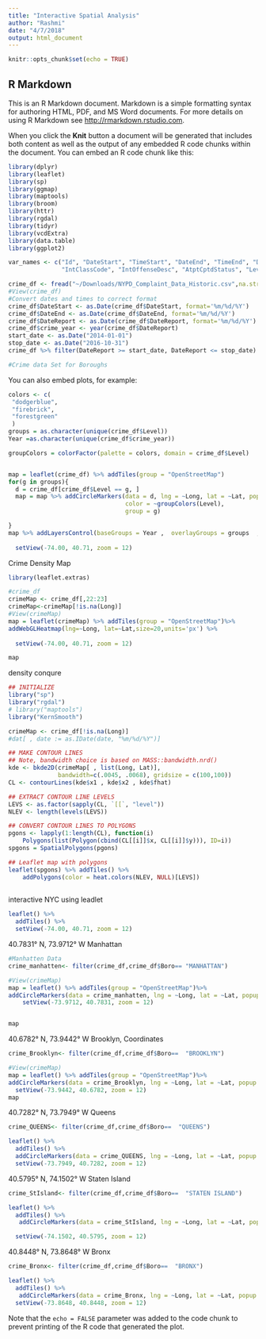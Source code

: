 ```yaml
---
title: "Interactive Spatial Analysis"
author: "Rashmi"
date: "4/7/2018"
output: html_document
---
```


```r
knitr::opts_chunk$set(echo = TRUE)
```

## R Markdown

This is an R Markdown document. Markdown is a simple formatting syntax for authoring HTML, PDF, and MS Word documents. For more details on using R Markdown see <http://rmarkdown.rstudio.com>.

When you click the **Knit** button a document will be generated that includes both content as well as the output of any embedded R code chunks within the document. You can embed an R code chunk like this:

```r

library(dplyr)
library(leaflet)
library(sp)
library(ggmap)
library(maptools)
library(broom)
library(httr)
library(rgdal)
library(tidyr)
library(vcdExtra)
library(data.table)
library(ggplot2)
```



```r
var_names <- c("Id", "DateStart", "TimeStart", "DateEnd", "TimeEnd", "DateReport", "ClassCode", "OffenseDesc", 
               "IntClassCode", "IntOffenseDesc", "AtptCptdStatus", "Level", "Jurisdiction", "Boro", "Pct", "LocOfOccr", "PremDesc", "ParkName", "HousingDevName", "XCoord", "YCoord", "Lat", "Long", "Lat_Long")

crime_df <- fread("~/Downloads/NYPD_Complaint_Data_Historic.csv",na.strings="",nrows = 50000, col.names = var_names, stringsAsFactors = TRUE)
#View(crime_df)
#Convert dates and times to correct format
crime_df$DateStart <- as.Date(crime_df$DateStart, format='%m/%d/%Y')
crime_df$DateEnd <- as.Date(crime_df$DateEnd, format='%m/%d/%Y')
crime_df$DateReport <- as.Date(crime_df$DateReport, format='%m/%d/%Y')
crime_df$crime_year <- year(crime_df$DateReport)
start_date <- as.Date("2014-01-01")
stop_date <- as.Date("2016-10-31")
crime_df %>% filter(DateReport >= start_date, DateReport <= stop_date)

#Crime data Set for Boroughs

```


You can also embed plots, for example:

```r

colors <- c(
 "dodgerblue",
 "firebrick",
 "forestgreen"
 )
groups = as.character(unique(crime_df$Level))
Year =as.character(unique(crime_df$crime_year))

groupColors = colorFactor(palette = colors, domain = crime_df$Level)


map = leaflet(crime_df) %>% addTiles(group = "OpenStreetMap")
for(g in groups){
  d = crime_df[crime_df$Level == g, ]
  map = map %>% addCircleMarkers(data = d, lng = ~Long, lat = ~Lat, popup = ~ OffenseDesc ,
                                 color = ~groupColors(Level),
                                 group = g)

}
map %>% addLayersControl(baseGroups = Year ,  overlayGroups = groups  ,position = "topleft" )%>%
    
  setView(-74.00, 40.71, zoom = 12)
```

 Crime Density Map
```r
library(leaflet.extras)

#crime_df
crimeMap <- crime_df[,22:23]
crimeMap<-crimeMap[!is.na(Long)]
#View(crimeMap)
map = leaflet(crimeMap) %>% addTiles(group = "OpenStreetMap")%>% 
addWebGLHeatmap(lng=~Long, lat=~Lat,size=20,units='px') %>% 
    
  setView(-74.00, 40.71, zoom = 12)

map
```

density conqure

```r
## INITIALIZE
library("sp")
library("rgdal")
# library("maptools")
library("KernSmooth")

crimeMap <- crime_df[!is.na(Long)]
#dat[ , date := as.IDate(date, "%m/%d/%Y")]

## MAKE CONTOUR LINES
## Note, bandwidth choice is based on MASS::bandwidth.nrd()
kde <- bkde2D(crimeMap[ , list(Long, Lat)],
              bandwidth=c(.0045, .0068), gridsize = c(100,100))
CL <- contourLines(kde$x1 , kde$x2 , kde$fhat)

## EXTRACT CONTOUR LINE LEVELS
LEVS <- as.factor(sapply(CL, `[[`, "level"))
NLEV <- length(levels(LEVS))

## CONVERT CONTOUR LINES TO POLYGONS
pgons <- lapply(1:length(CL), function(i)
    Polygons(list(Polygon(cbind(CL[[i]]$x, CL[[i]]$y))), ID=i))
spgons = SpatialPolygons(pgons)

## Leaflet map with polygons
leaflet(spgons) %>% addTiles() %>% 
    addPolygons(color = heat.colors(NLEV, NULL)[LEVS])
   
```


interactive NYC using leadlet

```r
leaflet() %>%
  addTiles() %>%
  setView(-74.00, 40.71, zoom = 12)


```

40.7831° N, 73.9712° W Manhattan

```r

#Manhatten Data
crime_manhatten<- filter(crime_df,crime_df$Boro== "MANHATTAN")

#View(crimeMap)
map = leaflet() %>% addTiles(group = "OpenStreetMap")%>% 
addCircleMarkers(data = crime_manhatten, lng = ~Long, lat = ~Lat, popup = ~ OffenseDesc) %>%
    setView(-73.9712, 40.7831, zoom = 12) 


map

```

40.6782° N, 73.9442° W Brooklyn, Coordinates

```r

crime_Brooklyn<- filter(crime_df,crime_df$Boro==  "BROOKLYN")

#View(crimeMap)
map = leaflet() %>% addTiles(group = "OpenStreetMap")%>% 
addCircleMarkers(data = crime_Brooklyn, lng = ~Long, lat = ~Lat, popup = ~ OffenseDesc) %>%
  setView(-73.9442, 40.6782, zoom = 12)
map
```

40.7282° N, 73.7949° W Queens

```r

crime_QUEENS<- filter(crime_df,crime_df$Boro==  "QUEENS")

leaflet() %>%
  addTiles() %>%
  addCircleMarkers(data = crime_QUEENS, lng = ~Long, lat = ~Lat, popup = ~ OffenseDesc) %>%
  setView(-73.7949, 40.7282, zoom = 12)
```

40.5795° N, 74.1502° W Staten Island

```r

crime_StIsland<- filter(crime_df,crime_df$Boro==  "STATEN ISLAND")

leaflet() %>%
  addTiles() %>%
   addCircleMarkers(data = crime_StIsland, lng = ~Long, lat = ~Lat, popup = ~ OffenseDesc) %>%

  setView(-74.1502, 40.5795, zoom = 12)
```

40.8448° N, 73.8648° W Bronx

```r
crime_Bronx<- filter(crime_df,crime_df$Boro==  "BRONX")

leaflet() %>%
  addTiles() %>%
   addCircleMarkers(data = crime_Bronx, lng = ~Long, lat = ~Lat, popup = ~ OffenseDesc) %>%
  setView(-73.8648, 40.8448, zoom = 12)
```


Note that the `echo = FALSE` parameter was added to the code chunk to prevent printing of the R code that generated the plot.


